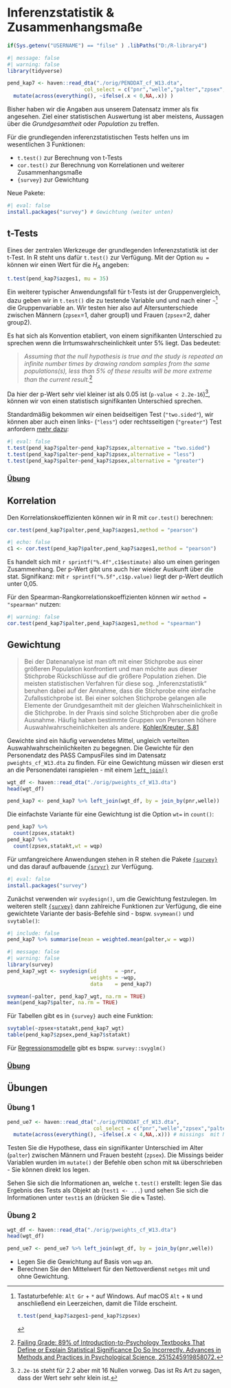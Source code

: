 # Inferenzstatistik & Zusammenhangsmaße

```r
if(Sys.getenv("USERNAME") == "filse" ) .libPaths("D:/R-library4")
```


```r
#| message: false
#| warning: false
library(tidyverse)

pend_kap7 <- haven::read_dta("./orig/PENDDAT_cf_W13.dta",
                         col_select = c("pnr","welle","palter","zpsex","azges1","statakt")) %>% 
  mutate(across(everything(), ~ifelse(.x < 0,NA,.x)) )
```


Bisher haben wir die Angaben aus unserem Datensatz immer als fix angesehen. 
Ziel einer statistischen Auswertung ist aber meistens, Aussagen über die *Grundgesamtheit* oder *Population* zu treffen. 

Für die grundlegenden inferenzstatistischen Tests helfen uns im wesentlichen 3 Funktionen:

+ `t.test()` zur Berechnung von t-Tests
+ `cor.test()` zur Berechnung von Korrelationen und weiterer Zusammenhangsmaße
+ `{survey}` zur Gewichtung

Neue Pakete:
```r
#| eval: false
install.packages("survey") # Gewichtung (weiter unten)
```

## t-Tests

Eines der zentralen Werkzeuge der grundlegenden Inferenzstatistik ist der t-Test.
In R steht uns dafür `t.test()` zur Verfügung.
Mit der Option `mu =` können wir einen Wert für die $H_{A}$ angeben:
```r
t.test(pend_kap7$azges1, mu = 35)  
```

Ein weiterer typischer Anwendungsfall für t-Tests ist der Gruppenvergleich, dazu geben wir in `t.test()` die zu testende Variable und und nach einer `~`[^tilde2] die Gruppenvariable an. 
Wir testen hier also auf Altersunterschiede zwischen Männern (`zpsex`=1, daher group1) und Frauen (`zpsex`=2, daher group2).

[^tilde2]: Tastaturbefehle: `Alt Gr` + `*` auf Windows. Auf macOS `Alt` + `N` und anschließend ein Leerzeichen, damit die Tilde erscheint.
```r
t.test(pend_kap7$azges1~pend_kap7$zpsex)
```

Es hat sich als Konvention etabliert, von einem signifikanten Unterschied zu sprechen wenn die Irrtumswahrscheinlichkeit unter 5% liegt. Das bedeutet:

> *Assuming that the null hypothesis is true and the study is repeated an infinite number times by drawing random samples from the same populations(s), less than 5% of these results will be more extreme than the current result.*[^1]

[^1]: [Failing Grade: 89% of Introduction-to-Psychology Textbooks That Define or Explain Statistical Significance Do So Incorrectly. Advances in Methods and Practices in Psychological Science, 2515245919858072.](https://doi.org/10.1177/2515245919858072)

Da hier der p-Wert sehr viel kleiner ist als 0.05 ist (`p-value < 2.2e-16`)[^ehoch], können wir von einen statistisch signifikanten Unterschied sprechen.  

[^ehoch]: `2.2e-16` steht für 2.2 aber mit 16 Nullen vorweg. Das ist Rs Art zu sagen, dass der Wert sehr sehr klein ist.

Standardmäßig bekommen wir einen beidseitigen Test (`"two.sided"`), wir können aber auch einen links- (`"less"`) oder rechtsseitigen (`"greater"`) Test anfordern [mehr dazu](#hypt):
```r
#| eval: false
t.test(pend_kap7$palter~pend_kap7$zpsex,alternative = "two.sided")
t.test(pend_kap7$palter~pend_kap7$zpsex,alternative = "less")
t.test(pend_kap7$palter~pend_kap7$zpsex,alternative = "greater")
```

<!-- https://github.com/gergness/srvyr/ -->
<!-- https://federicovegetti.github.io/teaching/heidelberg_2018/lab/sst_lab_day2.html -->
<!-- http://people.ku.edu/~chkim/soc910/note/Soc910_Note_04_Weight.pdf -->


### [Übung](#ttestue)

## Korrelation {#pearson}

Den Korrelationskoeffizienten können wir in R mit `cor.test()` berechnen:

```r
cor.test(pend_kap7$palter,pend_kap7$azges1,method = "pearson")
```
```r
#| echo: false
c1 <- cor.test(pend_kap7$palter,pend_kap7$azges1,method = "pearson")
```

Es handelt sich mit `r sprintf("%.4f",c1$estimate)` also um einen geringen Zusammenhang. Der p-Wert gibt uns auch hier wieder Auskunft über die stat. Signifikanz: mit `r sprintf("%.5f",c1$p.value)` liegt der p-Wert deutlich unter 0,05.

Für den Spearman-Rangkorrelationskoeffizienten können wir `method = "spearman"` nutzen:
```r
#| warning: false 
cor.test(pend_kap7$palter,pend_kap7$azges1,method = "spearman")
```

## Gewichtung 


> Bei der Datenanalyse ist man oft mit einer Stichprobe aus einer größeren Population konfrontiert und man möchte aus dieser Stichprobe Rückschlüsse auf die größere Population ziehen. Die meisten statistischen Verfahren für diese sog. „Inferenzstatistik“ beruhen dabei auf der Annahme, dass die Stichprobe eine einfache Zufallsstichprobe ist. Bei einer solchen Stichprobe gelangen alle Elemente der Grundgesamtheit mit der gleichen Wahrscheinlichkeit in die Stichprobe. In der Praxis sind solche Stichproben aber die große Ausnahme. Häufig haben bestimmte Gruppen von Personen höhere Auswahlwahrscheinlichkeiten als andere. [Kohler/Kreuter, S.81](https://doi.org/10.1515/9783110469509)

Gewichte sind ein häufig verwendetes Mittel, ungleich verteilten Auswahlwahrscheinlichkeiten zu begegnen. 
Die Gewichte für den Personendatz des PASS CampusFiles sind im Datensatz `pweights_cf_W13.dta` zu finden. Für eine Gewichtung müssen wir diesen erst an die Personendatei ranspielen - mit einem [`left_join()`](#wrang3#join)
```r
wgt_df <- haven::read_dta("./orig/pweights_cf_W13.dta")
head(wgt_df)

pend_kap7 <- pend_kap7 %>% left_join(wgt_df, by = join_by(pnr,welle))
```


Die einfachste Variante für eine Gewichtung ist die Option  `wt=` in `count()`:
```r
pend_kap7 %>% 
  count(zpsex,statakt)
pend_kap7 %>% 
  count(zpsex,statakt,wt = wqp)
```

Für umfangreichere Anwendungen stehen in R stehen die Pakete [`{survey}`](https://stylizeddata.com/how-to-use-survey-weights-in-r/) und das darauf aufbauende [`{srvyr}`](https://cran.r-project.org/web/packages/srvyr/vignettes/srvyr-vs-survey.html) zur Verfügung.
```r
#| eval: false
install.packages("survey")
```


Zunächst verwenden wir `svydesign()`, um die Gewichtung festzulegen. 
Im weiteren stellt [`{survey}`](https://stylizeddata.com/how-to-use-survey-weights-in-r/) dann zahlreiche Funktionen zur Verfügung, die eine gewichtete Variante der basis-Befehle sind - bspw. `svymean()` und `svytable()`:
```r
#| include: false
pend_kap7 %>% summarise(mean = weighted.mean(palter,w = wqp))
```

```r
#| message: false
#| warning: false
library(survey)
pend_kap7_wgt <- svydesign(id      = ~pnr,
                           weights = ~wqp,
                           data    = pend_kap7)

svymean(~palter, pend_kap7_wgt, na.rm = TRUE)
mean(pend_kap7$palter, na.rm = TRUE)
```
Für Tabellen gibt es in `{survey}` auch eine Funktion: 
```r
svytable(~zpsex+statakt,pend_kap7_wgt)
table(pend_kap7$zpsex,pend_kap7$statakt)
```


Für [Regressionsmodelle](#reg) gibt es bspw. `survey::svyglm()`

<!-- Lektüre: [Kiesl, H. (2014). Gewichtung. In N. Baur & J. Blasius (Eds.), Handbuch Methoden der empirischen Sozialforschung (pp. 349–356). Springer Fachmedien Wiesbaden.](https://doi.org/10.1007/978-3-531-18939-0_24) -->

### [Übung](#weight)

## Übungen

### Übung 1 {#ttestue}

```r
pend_ue7 <- haven::read_dta("./orig/PENDDAT_cf_W13.dta",
                            col_select = c("pnr","welle","zpsex","palter","netges")) %>% 
  mutate(across(everything(), ~ifelse(.x < 4,NA,.x))) # missings  mit NA überschreiben
```

Testen Sie die Hypothese, dass ein signifikanter Unterschied im Alter (`palter`) zwischen Männern und Frauen besteht (`zpsex`). Die Missings beider Variablen wurden im `mutate()` der Befehle oben schon mit `NA` überschrieben - Sie können direkt los legen.

Sehen Sie sich die Informationen an, welche `t.test()` erstellt: legen Sie das Ergebnis des Tests als Objekt ab (`test1 <- ...`) und sehen Sie sich die Informationen unter `test1$` an (drücken Sie die `↹` Taste).


### Übung 2 {#weight}

```r
wgt_df <- haven::read_dta("./orig/pweights_cf_W13.dta")
head(wgt_df)

pend_ue7 <- pend_ue7 %>% left_join(wgt_df, by = join_by(pnr,welle))
```

+ Legen Sie die Gewichtung auf Basis von `wqp` an.
+ Berechnen Sie den Mittelwert für den Nettoverdienst `netges` mit und ohne Gewichtung.
